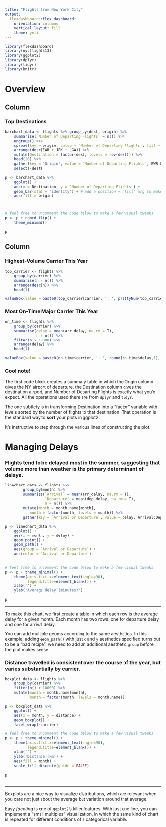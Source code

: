 ```yaml
---
title: "Flights from New York City"
output: 
  flexdashboard::flex_dashboard:
    orientation: columns
    vertical_layout: fill
    theme: yeti
---
```


```r
library(flexdashboard)
library(nycflights13)
library(ggplot2)
library(dplyr)
library(tidyr)
library(knitr)
```


Overview 
=============================

Column {data-width=650}
-----------------------------------------------------------------------

### Top Destinations

```r

barchart_data <- flights %>% group_by(dest, origin) %>%
	summarise(`Number of Departing Flights` = n()) %>%
	ungroup() %>% 
	spread(key = origin, value = `Number of Departing Flights`, fill = 0) %>% 
	arrange(desc(EWR + JFK + LGA)) %>%
	mutate(Destination = factor(dest, levels = rev(dest))) %>% 
	head(20) %>% 
	gather(key = 'Origin', value = `Number of Departing Flights`, EWR:LGA) %>%
	select(-dest)

```


```r

p <- barchart_data %>% 
	ggplot() +
	aes(x = Destination, y = `Number of Departing Flights`) +
	geom_bar(stat = 'identity') + # add a position = 'fill' arg to make 100% bars. 
	aes(fill = Origin) 



# feel free to uncomment the code below to make a few visual tweaks
p <- p + coord_flip() +
	theme_minimal()

p

```


Column {data-width=350}
-----------------------------------------------------------------------

### Highest-Volume Carrier This Year

```r

top_carrier <- flights %>% 
	group_by(carrier) %>%
	summarise(n = n()) %>%
	arrange(desc(n)) %>%
	head(1) 

valueBox(value = paste0(top_carrier$carrier, ': ', prettyNum(top_carrier$n, big.mark = ','), ' flights.'))

```

### Most On-Time Major Carrier This Year

```r

on_time <- flights %>%
	group_by(carrier) %>%
	summarise(delay = mean(arr_delay, na.rm = T),
			  n = n()) %>%
	filter(n > 10000) %>%
	arrange(delay) %>%
	head(1)

valueBox(value = paste0(on_time$carrier, ': ', round(on_time$delay,1), ' min late'),color = 'success')

```

### Cool note! 

The first code block creates a summary table in which the Origin column gives the NY airport of departure, the Destination column gives the destination airport, and Number of Departing Flights is exactly what you'd expect. All the operations used there are from `dplyr` and `tidyr`. 

The one subtlety is in transforming Destination into a "factor" variable with levels sorted by the number of flights to that destination. That operation is the standard way to **sort** your plots in ggplot2. 

It's instructive to step through the various lines of constructing the plot. 

Managing Delays {.storyboard}
=============================

### Flights tend to be delayed most in the summer, suggesting that volume more than weather is the primary determinant of delays. 

```r

linechart_data <- flights %>% 
		group_by(month) %>%
		summarise(`Arrival` = mean(arr_delay, na.rm = T),
				  `Departure` = mean(dep_delay, na.rm = T),
				  n = n()) %>%
		mutate(month = month.name[month],
		   month = factor(month, levels = month)) %>%
		gather(key = `Arrival or Departure`, value = delay, Arrival:Departure) 

```


```r

p <- linechart_data %>% 
	ggplot() + 
	aes(x = month, y = delay) +
	geom_point() +
	geom_path() + 
	aes(group = `Arrival or Departure`) + 
	aes(color = `Arrival or Departure`)
	

# feel free to uncomment the code below to make a few visual tweaks
p <- p + theme_minimal() +
	theme(axis.text.x=element_text(angle=90),
		  legend.title=element_blank()) +
	xlab('') +
	ylab('Average delay (minutes)')
	
p

```

***
To make this chart, we first create a table in which each row is the average delay for a given month. Each month has two rows: one for departure delay and one for arrival delay. 

You can add multiple geoms according to the same aesthetics. In this example, adding `geom_path()` with just `x` and `y` aesthetics specified turns out to be a "bad recipe": we need to add an additional aesthetic `group` before the plot makes sense. 


### Distance travelled is consistent over the course of the year, but varies substantially by carrier. 

```r

boxplot_data <- flights %>% 
	group_by(carrier) %>% 
	filter(n() > 10000) %>% 
	mutate(month = month.name[month],
		   month = factor(month, levels = month.name)) 

```


```r

p <- boxplot_data %>% 
	ggplot() +
	aes(x = month, y = distance) + 
	geom_boxplot() +
	facet_wrap(~carrier)  

# feel free to uncomment the code below to make a few visual tweaks
p <- p + theme_minimal() +
	theme(axis.text.x=element_text(angle=90),
		  legend.title=element_blank()) +
	xlab('') +
	ylab('Distance (km') +
	aes(fill = month) +
	scale_fill_discrete(guide = FALSE)
	
p
	
```


***
Boxplots are a nice way to visualize distributions, which are relevant when you care not just about the average but variation around that average. 

Easy *faceting* is one of `ggplot2`'s killer features. With just one line, you can implement a "small multiples" visualization, in which the same kind of chart is repeated for different conditions of a categorical variable. 
